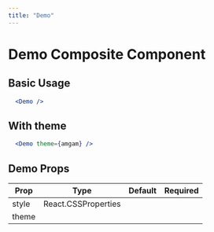 ```yaml
---
title: "Demo"
---
```


# Demo Composite Component

## Basic Usage

```.jsx
  <Demo />
```

## With theme

```.jsx
  <Demo theme={amgam} />
```

## Demo Props

| Prop                   | Type | Default | Required    |
| -----------------------|------|---------|:-----------:|
| style | React.CSSProperties | | 
| theme | | | 